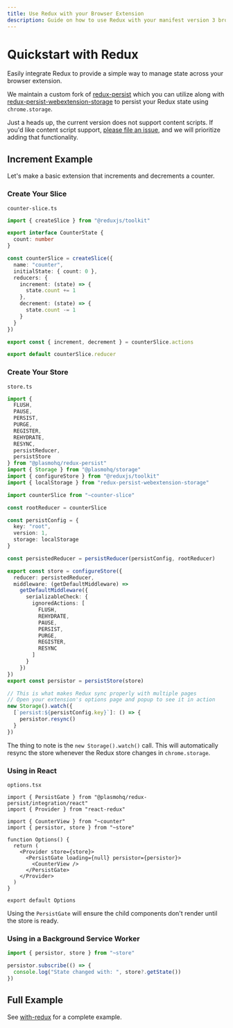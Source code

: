 ```yaml
---
title: Use Redux with your Browser Extension
description: Guide on how to use Redux with your manifest version 3 browser extension.
---
```


# Quickstart with Redux

Easily integrate Redux to provide a simple way to manage state across your browser extension.

We maintain a custom fork of [redux-persist](https://github.com/plasmo-foss/redux-persist) which you can utilize along with [redux-persist-webextension-storage](https://www.npmjs.com/package/redux-persist-webextension-storage) to persist your Redux state using `chrome.storage`.

Just a heads up, the current version does not support content scripts. If you'd like content script support, [please file an issue](https://github.com/PlasmoHQ/examples/issues), and we will prioritize adding that functionality.

## Increment Example

Let's make a basic extension that increments and decrements a counter.

### Create Your Slice

`counter-slice.ts`

```ts
import { createSlice } from "@reduxjs/toolkit"

export interface CounterState {
  count: number
}

const counterSlice = createSlice({
  name: "counter",
  initialState: { count: 0 },
  reducers: {
    increment: (state) => {
      state.count += 1
    },
    decrement: (state) => {
      state.count -= 1
    }
  }
})

export const { increment, decrement } = counterSlice.actions

export default counterSlice.reducer
```

### Create Your Store

`store.ts`

```ts
import {
  FLUSH,
  PAUSE,
  PERSIST,
  PURGE,
  REGISTER,
  REHYDRATE,
  RESYNC,
  persistReducer,
  persistStore
} from "@plasmohq/redux-persist"
import { Storage } from "@plasmohq/storage"
import { configureStore } from "@reduxjs/toolkit"
import { localStorage } from "redux-persist-webextension-storage"

import counterSlice from "~counter-slice"

const rootReducer = counterSlice

const persistConfig = {
  key: "root",
  version: 1,
  storage: localStorage
}

const persistedReducer = persistReducer(persistConfig, rootReducer)

export const store = configureStore({
  reducer: persistedReducer,
  middleware: (getDefaultMiddleware) =>
    getDefaultMiddleware({
      serializableCheck: {
        ignoredActions: [
          FLUSH,
          REHYDRATE,
          PAUSE,
          PERSIST,
          PURGE,
          REGISTER,
          RESYNC
        ]
      }
    })
})
export const persistor = persistStore(store)

// This is what makes Redux sync properly with multiple pages
// Open your extension's options page and popup to see it in action
new Storage().watch({
  [`persist:${persistConfig.key}`]: () => {
    persistor.resync()
  }
})
```

The thing to note is the `new Storage().watch()` call. This will automatically resync the store whenever the Redux store changes in `chrome.storage`.

### Using in React

`options.tsx`

```tsx
import { PersistGate } from "@plasmohq/redux-persist/integration/react"
import { Provider } from "react-redux"

import { CounterView } from "~counter"
import { persistor, store } from "~store"

function Options() {
  return (
    <Provider store={store}>
      <PersistGate loading={null} persistor={persistor}>
        <CounterView />
      </PersistGate>
    </Provider>
  )
}

export default Options
```

Using the `PersistGate` will ensure the child components don't render until the store is ready.

### Using in a Background Service Worker

```ts
import { persistor, store } from "~store"

persistor.subscribe(() => {
  console.log("State changed with: ", store?.getState())
})
```

## Full Example

See [with-redux](https://github.com/PlasmoHQ/examples/tree/main/with-redux) for a complete example.
